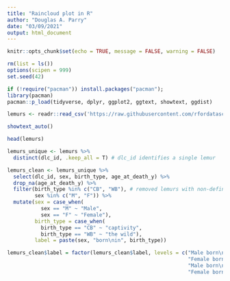 ```yaml
---
title: "Raincloud plot in R"
author: "Douglas A. Parry"
date: "03/09/2021"
output: html_document
---
```


```r
knitr::opts_chunk$set(echo = TRUE, message = FALSE, warning = FALSE)

rm(list = ls())
options(scipen = 999)
set.seed(42)
```

```r
if (!require("pacman")) install.packages("pacman");
library(pacman)
pacman::p_load(tidyverse, dplyr, ggplot2, ggtext, showtext, ggdist)
```

```r
lemurs <- readr::read_csv('https://raw.githubusercontent.com/rfordatascience/tidytuesday/master/data/2021/2021-08-24/lemur_data.csv')

showtext_auto()
```

```r
head(lemurs)
```

```r
lemurs_unique <- lemurs %>% 
  distinct(dlc_id, .keep_all = T) # dlc_id identifies a single lemur

lemurs_clean <- lemurs_unique %>% 
  select(dlc_id, sex, birth_type, age_at_death_y) %>% 
  drop_na(age_at_death_y) %>% 
  filter(birth_type %in% c("CB", "WB"), # removed lemurs with non-defined birth-place
         sex %in% c("M", "F")) %>% 
  mutate(sex = case_when(
           sex == "M" ~ "Male",
           sex == "F" ~ "Female"),
         birth_type = case_when(
           birth_type == "CB" ~ "captivity",
           birth_type == "WB" ~ "the wild"),
         label = paste(sex, "born\nin", birth_type))

lemurs_clean$label = factor(lemurs_clean$label, levels = c("Male born\nin captivity",
                                                           "Female born\nin captivity",
                                                           "Male born\nin the wild",
                                                           "Female born\nin the wild"))
```


